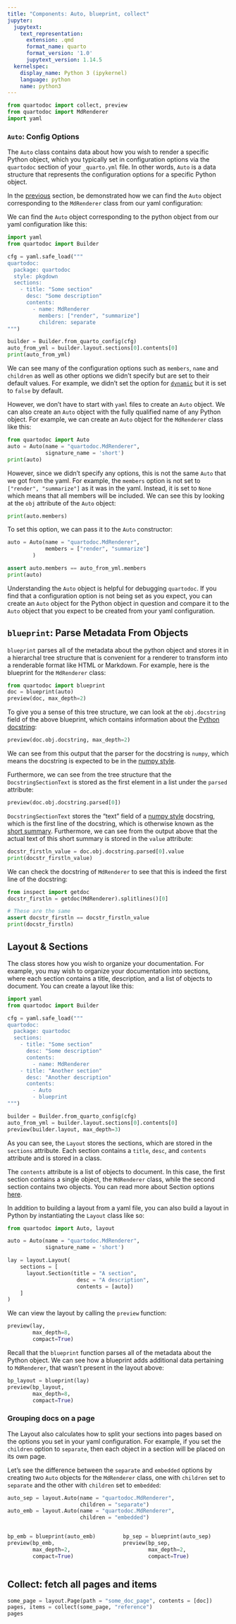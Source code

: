 ```yaml
---
title: "Components: Auto, blueprint, collect"
jupyter:
  jupytext:
    text_representation:
      extension: .qmd
      format_name: quarto
      format_version: '1.0'
      jupytext_version: 1.14.5
  kernelspec:
    display_name: Python 3 (ipykernel)
    language: python
    name: python3
---
```


```python
from quartodoc import collect, preview
from quartodoc import MdRenderer
import yaml
```

### `Auto`: Config Options

The `Auto` class contains data about how you wish to render a specific Python object, which you typically set in configuration options via the `quartodoc` section of your `_quarto.yml` file.  In other words, `Auto` is a data structure that represents the configuration options for a specific Python object.

In the [previous](dev-big-picture.qmd) section, be demonstrated how we can find the `Auto` object corresponding to the `MdRenderer` class from our yaml configuration:

We can find the `Auto` object corresponding to the python object from our yaml configuration like this:

```python
import yaml
from quartodoc import Builder

cfg = yaml.safe_load("""
quartodoc:
  package: quartodoc
  style: pkgdown
  sections:
    - title: "Some section"
      desc: "Some description"
      contents:
        - name: MdRenderer
          members: ["render", "summarize"]
          children: separate
""")

builder = Builder.from_quarto_config(cfg)
auto_from_yml = builder.layout.sections[0].contents[0]
print(auto_from_yml)
```

We can see many of the configuration options such as `members`, `name` and `children` as well as other options we didn't specify but are set to their default values.  For example, we didn't set the option for [`dynamic`](basic-content.qmd#dynamic-lookup) but it is set to `false` by default.

However, we don't have to start with `yaml` files to create an `Auto` object.  We can also create an `Auto` object with the fully qualified name of any Python object.  For example, we can create an `Auto` object for the `MdRenderer` class like this:
```python
from quartodoc import Auto
auto = Auto(name = "quartodoc.MdRenderer", 
            signature_name = 'short')
print(auto)
```

However, since we didn't specify any options, this is not the same `Auto` that we got from the yaml.  For example, the `members` option is not set to `["render", "summarize"]` as it was in the yaml.  Instead, it is set to `None` which means that all members will be included.  We can see this by looking at the `obj` attribute of the `Auto` object:

```python
print(auto.members)
```

To set this option, we can pass it to the `Auto` constructor:

```python
auto = Auto(name = "quartodoc.MdRenderer", 
            members = ["render", "summarize"]
        )

assert auto.members == auto_from_yml.members
print(auto)
```

Understanding the `Auto` object is helpful for debugging `quartodoc`.  If you find that a configuration option is not being set as you expect, you can create an `Auto` object for the Python object in question and compare it to the `Auto` object that you expect to be created from your yaml configuration.

## `blueprint`: Parse Metadata From Objects

`blueprint` parses all of the metadata about the python object and stores it in a hierarchal tree structure that is convenient for a renderer to transform into a renderable format like HTML or Markdown.  For example, here is the blueprint for the `MdRenderer` class:

```python
from quartodoc import blueprint
doc = blueprint(auto)
preview(doc, max_depth=2)
```

To give you a sense of this tree structure, we can look at the `obj.docstring` field of the above blueprint, which contains information about the [Python docstring](https://peps.python.org/pep-0257/):

```python
preview(doc.obj.docstring, max_depth=2)
```

We can see from this output that the parser for the docstring is `numpy`, which means the docstring is expected to be in the [numpy style](https://numpydoc.readthedocs.io/en/latest/format.html). 

Furthermore, we can see from the tree structure that the `DocstringSectionText` is stored as the first element in a list under the `parsed` attribute:

```python
preview(doc.obj.docstring.parsed[0])
```

`DocstringSectionText` stores the "text" field of a [numpy style](https://numpydoc.readthedocs.io/en/latest/format.html) docstring, which is the first line of the docstring, which is otherwise known as the [short summary](https://numpydoc.readthedocs.io/en/latest/format.html#short-summary).
Furthermore, we can see from the output above that the actual text of this short summary is stored in the `value` attribute:

```python
docstr_firstln_value = doc.obj.docstring.parsed[0].value
print(docstr_firstln_value)
```

We can check the docstring of `MdRenderer` to see that this is indeed the first line of the docstring:

```python
from inspect import getdoc
docstr_firstln = getdoc(MdRenderer).splitlines()[0]

# These are the same
assert docstr_firstln == docstr_firstln_value
print(docstr_firstln)
```

## Layout & Sections

The [](`~quartodoc.layout.Layout`) class stores how you wish to organize your documentation.  For example, you may wish to organize your documentation into sections, where each section contains a title, description, and a list of objects to document.  You can create a layout like this:

```python
import yaml
from quartodoc import Builder

cfg = yaml.safe_load("""
quartodoc:
  package: quartodoc
  sections:
    - title: "Some section"
      desc: "Some description"
      contents:
        - name: MdRenderer
    - title: "Another section"
      desc: "Another description"
      contents:
        - Auto
        - blueprint 
""")

builder = Builder.from_quarto_config(cfg)
auto_from_yml = builder.layout.sections[0].contents[0]
preview(builder.layout, max_depth=3)
```

As you can see, the `Layout`  stores the sections, which are stored in the `sections` attribute.  Each section contains a `title`, `desc`, and `contents` attribute and is stored in a [](`~quartodoc.layout.Section`) class.  

The `contents` attribute is a list of objects to document.  In this case, the first section contains a single object, the `MdRenderer` class, while the second section contains two objects.  You can read more about Section options [here](basic-docs.qmd#section-options).

In addition to building a layout from a yaml file, you can also build a layout in Python by instantiating the `Layout` class like so:

```python
from quartodoc import Auto, layout

auto = Auto(name = "quartodoc.MdRenderer", 
            signature_name = 'short')

lay = layout.Layout(
    sections = [
      layout.Section(title = "A section", 
                      desc = "A description", 
                      contents = [auto])
    ]
)
```

We can view the layout by calling the `preview` function:

```python
preview(lay, 
        max_depth=8, 
        compact=True)
```

Recall that the `blueprint` function parses all of the metadata about the Python object.  We can see how a blueprint adds additional data pertaining to `MdRenderer`, that wasn't present in the layout above:
```python
bp_layout = blueprint(lay) 
preview(bp_layout, 
        max_depth=8, 
        compact=True)
```


### Grouping docs on a page

The Layout also calculates how to split your sections into pages based on the options you set in your yaml configuration.  For example, if you set the `children` option to `separate`, then each object in a section will be placed on its own page.  

Let's see the difference between the `separate` and `embedded` options by creating two `Auto` objects for the `MdRenderer` class, one with `children` set to `separate` and the other with `children` set to `embedded`:

```python
auto_sep = layout.Auto(name = "quartodoc.MdRenderer", 
                       children = "separate")
auto_emb = layout.Auto(name = "quartodoc.MdRenderer", 
                       children = "embedded")
```


:::::: {.columns}

::: {.column}
```python
bp_emb = blueprint(auto_emb)
preview(bp_emb, 
        max_depth=2,
        compact=True)
```
:::
::: {.column}
```python
bp_sep = blueprint(auto_sep)
preview(bp_sep, 
        max_depth=2,
        compact=True)
```
:::

::::::


## Collect: fetch all pages and items


```python
some_page = layout.Page(path = "some_doc_page", contents = [doc])
pages, items = collect(some_page, "reference")
pages
```


